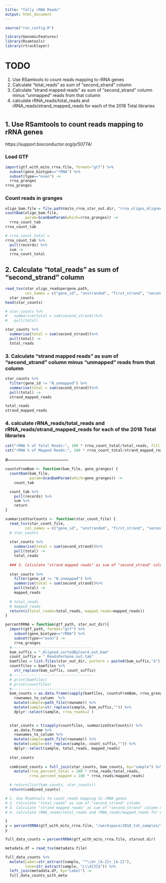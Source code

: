 ```yaml
---
title: "Tally rRNA Reads"
output: html_document
---
```



```r
source("run_config.R")

library(GenomicFeatures)
library(Rsamtools)
library(rtracklayer)

```


# TODO
1. Use RSamtools to count reads mapping to rRNA genes
2. Calculate "total_reads" as sum of "second_strand" column
3. Calculate "strand mapped reads" as sum of "second_strand" column minus "unmapped" reads from that column
4. calculate rRNA_reads/total_reads and rRNA_reads/strand_mapped_reads for each of the 2018 Total libraries

# 

## 1. Use RSamtools to count reads mapping to rRNA genes
https://support.bioconductor.org/p/50774/

### Load GTF
```r
import(gtf_with_mito_rrna.file, format="gtf") %>%
  subset(gene_biotype=="rRNA") %>%
  subset(type=="exon") ->
  rrna_granges
rrna_granges
```




### Count reads in granges
```r
oligo_bam.file = file.path(mito_rrna_star_out.dir, "rrna_oligos_Aligned.sortedByCoord.out.bam")
countBam(oligo_bam.file,
         param=ScanBamParam(which=rrna_granges)) ->
  rrna_count_tab
rrna_count_tab

# rrna_count_total = 
rrna_count_tab %>%
  pull(records) %>%
  sum ->
  rrna_count_total
```


## 2. Calculate "total_reads" as sum of "second_strand" column

```r
read_tsv(star_oligo_readspergene.path, 
         col_names = c("gene_id", "unstranded", "first_strand", "second_strand")) ->
  star_counts
head(star_counts)

# star_counts %>%
#   summarise(total = sum(second_strand))%>%
#   pull(total)
```

```r
star_counts %>%
  summarise(total = sum(second_strand))%>%
  pull(total) ->
  total_reads
```

### 3. Calculate "strand mapped reads" as sum of "second_strand" column minus "unmapped" reads from that column

```r
star_counts %>%
  filter(gene_id != "N_unmapped") %>%
  summarise(total = sum(second_strand))%>%
  pull(total) ->
  strand_mapped_reads

total_reads
strand_mapped_reads
```

### 4. calculate rRNA_reads/total_reads and rRNA_reads/strand_mapped_reads for each of the 2018 Total libraries
```r
cat("rRNA % of Total Reads:", 100 * rrna_count_total/total_reads, fill = TRUE)
cat("rRNA % of Mapped Reads:", 100 * rrna_count_total/strand_mapped_reads, fill = TRUE)

```

#------------------------------------------

```r
countsFromBam <- function(bam_file, gene_granges) {
  countBam(bam_file,
           param=ScanBamParam(which=gene_granges)) ->
    count_tab

  count_tab %>%
    pull(records) %>%
    sum %>%
    return
}

summarizeStarCounts <- function(star_count_file) {
  read_tsv(star_count_file, 
         col_names = c("gene_id", "unstranded", "first_strand", "second_strand")) ->
  # star_counts
  
  star_counts %>%
    summarise(total = sum(second_strand))%>%
    pull(total) ->
    total_reads
  
  ### 3. Calculate "strand mapped reads" as sum of "second_strand" column minus "unmapped" reads from that column
  
  star_counts %>%
    filter(gene_id != "N_unmapped") %>%
    summarise(total = sum(second_strand))%>%
    pull(total) ->
    mapped_reads
  
  # total_reads
  # mapped_reads
  return(c(total_reads=total_reads, mapped_reads=mapped_reads))
}

percentRRNA = function(gtf_path, star_out_dir){
  import(gtf_path, format="gtf") %>%
    subset(gene_biotype=="rRNA") %>%
    subset(type=="exon") ->
    rrna_granges
  #-------------------------------------
  bam_suffix = "_Aligned.sortedByCoord.out.bam"
  count_suffix = "_ReadsPerGene.out.tab"
  bamfiles = list.files(star_out_dir, pattern = paste0(bam_suffix,"$"), full.names = TRUE)
  countfiles = bamfiles %>%
    str_replace(bam_suffix, count_suffix)
  #-------------------------------------
  # print(bamfiles)
  # print(countfiles)
  #-------------------------------------
  bam_counts = as.data.frame(sapply(bamfiles, countsFromBam, rrna_granges)) %>%
    rownames_to_column  %>%
    mutate(sample=path_file(rowname)) %>%
    mutate(sample=str_replace(sample, bam_suffix,"")) %>%
    dplyr::select(sample, rrna_reads=2 )

  
  star_counts = t(sapply(countfiles, summarizeStarCounts)) %>%
    as.data.frame %>%
    rownames_to_column %>%
    mutate(sample=path_file(rowname)) %>%
    mutate(sample=str_replace(sample, count_suffix,"")) %>%
    dplyr::select(sample, total_reads, mapped_reads)
  
  star_counts
  
  combined_counts = full_join(star_counts, bam_counts, by="sample") %>%
    mutate(rrna_percent_total = 100 * rrna_reads/total_reads,
           rrna_percent_mapped = 100 * rrna_reads/mapped_reads)

  # return(list(bam_counts, star_counts))
  return(combined_counts)

# 1. Use RSamtools to count reads mapping to rRNA genes
# 2. Calculate "total_reads" as sum of "second_strand" column
# 3. Calculate "strand mapped reads" as sum of "second_strand" column minus "unmapped" reads from that column
# 4. calculate rRNA_reads/total_reads and rRNA_reads/mapped_reads for each of the 2018 Total libraries

}
y = percentRRNA(gtf_with_mito_rrna.file, "/workspace/2018_tot_samples/tmp_star_out")
y
```



```r
full_data_counts = percentRRNA(gtf_with_mito_rrna.file, starout.dir)
```


```r
metadata.df = read_tsv(metadata.file)

full_data_counts %>%
  mutate(Label=str_extract(sample, "^\\d+_[A-Z]+_[A-Z]"), 
         lane=str_extract(sample, "L\\d{3}$")) %>%
  left_join(metadata.df, by="Label") ->
  full_data_counts_with_meta

```



